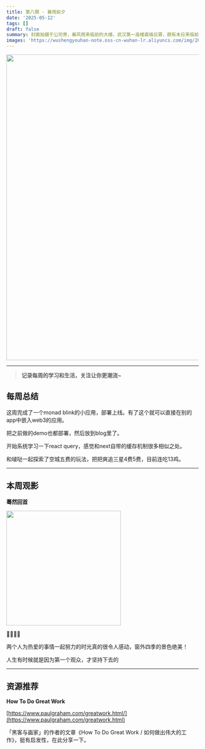 ```yaml
---
title: 第八期 - 暴雨前夕
date: '2025-05-12'
tags: []
draft: false
summary: 封面拍摄于公司旁，暴风雨来临前的大楼。武汉第一高楼直插云霄，颇有末日来临前的感觉。
images: 'https://wushengyouhan-note.oss-cn-wuhan-lr.aliyuncs.com/img/20250512174123481.jpg'
---
```


<img src={frontmatter.images} width="800" />

---

> **记录每周的学习和生活，关注让你更潮流~**

## 每周总结

这周完成了一个monad blink的小应用，部署上线。有了这个就可以直接在别的app中嵌入web3的应用。

把之前做的demo也都部署，然后放到blog里了。

开始系统学习一下react query，感觉和next自带的缓存机制很多相似之处。

和啵哒一起探索了空城五费的玩法，把把爽追三星4费5费，目前连吃13鸡。

---

## 本周观影

**蓦然回首**

<img
  src="https://img3.doubanio.com/view/photo/m/public/p2914373853.webp"
  referrerPolicy="no-referrer"
  width="300"
/>

🌟🌟🌟🌟

两个人为热爱的事情一起努力的时光真的很令人感动，窗外四季的景色绝美！

人生有时候就是因为第一个观众，才坚持下去的

---

## 资源推荐

**How To Do Great Work**

[https://www.paulgraham.com/greatwork.html/](https://www.paulgraham.com/greatwork.html)

「黑客与画家」的作者的文章《How To Do Great Work / 如何做出伟大的工作》，挺有启发性，在此分享一下。
